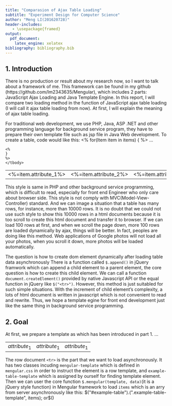 ```yaml
---
title: "Comparasion of Ajax Table Loading"
subtitle: "Experiment Design for Computer Science"
author: "Meng LI(201620728)"
header-includes:
   - \usepackage{framed}
output: 
  pdf_document: 
    latex_engine: xelatex
bibliography: bibliography.bib
---
```


## 1. Introduction
There is no production or result about my research now, so I want to talk about a framework of me. This framework can be found in my github (https://github.com/lm2343635/Mengular), which includes 2 parts: JavaScript Ajax Loading and Java Template Engine. In this report, I will compare two loading method in the function of JavaScript ajax table loading (I will call it ajax table loading from now). At first, I will explain the meaning of ajax table loading. 

For traditional web development, we use PHP, Java, ASP .NET and other programming language for background service program, they have to prepare their own template file such as jsp file in Java Web development. To create a table, code would like this:
  <table>
  	<tbody>
  	<%
  	for(Item item in items) {
  		%>
  		<tr>
  			<td><%=item.attribute_1%></td>
  			<td><%=item.attribute_2%></td>
  			...
  			<td><%=item.attribute_n%></td>
  		</tr>
  		<%
  	}
  	%>
  	</tbody>
  </table>
This style is same in PHP and other background service programming, which is difficult to read, especially for front end Engineer who only care about browser side. This style is not comply with MVC(Model-View-Controller) standard. And we can image a situation that a table has many rows, for instance, more than 10000 rows. It is no doubt that we could not use such style to show this 10000 rows in a html documents because it is too scroll to create this html document and transfer it to browser. If we can load 100 rows at first, and when we scroll the page down, more 100 rows are loaded dynamically by ajax, things will be better. In fact, peoples are doing like this method. Web applications of Google photos will not load all your photos, when you scroll it down, more photos will be loaded automatically. 

The question is how to create dom element dynamically after loading table data asynchronously There is a function called `$.append()` in jQuery framwork which can append a child element to a parent element, the core question is how to create this child element. We can call a function `document.createElement()` provided by native Javascript API or the equal function in jQuery like `$("<tr>")`. However, this method is just suitabled for such simple situations. With the increment of child element's complexity, a lots of html document is written in javascript which is not convenient to read and rewrite. Thus, we hope a template egine for front end development just like the same thing in background service programming. 

## 2. Goal
At first, we prepare a template as which has been introduced in part 1.
  <table id="example-table">
    <tbody>
      <tr id="${id}$" class="mengular-template example-table-template">
          <td>${attribute_1}$</td>
      		<td>${attribute_1}$</td>
      		...
      		<td>${attribute_1}$</td>
      </tr>
    </tbody>
  </table>
The row document `<tr>` is the part that we want to load asynchronously. It has two classes incuding `mengular-template` which is defined in `mengular.css` in order to instruct the element is a row template, and `example-table-template` which is assigned by ourself for finding template element. Then we can user the core function `$.mengular(template, data)`(it is a jQuery style function) in Mengular framework to load `items` which is an arry from server asynchronously like this:
$("#example-table").(".example-table-template", items);
or 
$()